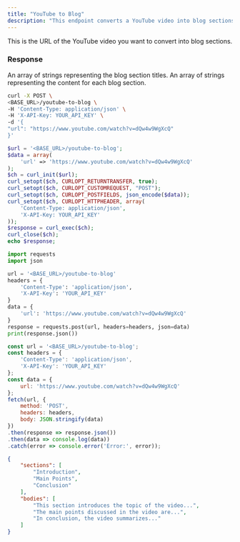 ```yaml
---
title: "YouTube to Blog"
description: "This endpoint converts a YouTube video into blog sections and bodies."
---
```


<ParamField body="url" type="string">
    This is the URL of the YouTube video you want to convert into blog sections.
</ParamField>

### Response

<ResponseField name="sections" type="array">
    An array of strings representing the blog section titles.
</ResponseField>

<ResponseField name="bodies" type="array">
    An array of strings representing the content for each blog section.
</ResponseField>

<RequestExample>

```bash cURL
curl -X POST \
<BASE_URL>/youtube-to-blog \
-H 'Content-Type: application/json' \
-H 'X-API-Key: YOUR_API_KEY' \
-d '{
"url": "https://www.youtube.com/watch?v=dQw4w9WgXcQ"
}'
```

```php PHP
$url = '<BASE_URL>/youtube-to-blog';
$data = array(
    'url' => 'https://www.youtube.com/watch?v=dQw4w9WgXcQ'
);
$ch = curl_init($url);
curl_setopt($ch, CURLOPT_RETURNTRANSFER, true);
curl_setopt($ch, CURLOPT_CUSTOMREQUEST, "POST");
curl_setopt($ch, CURLOPT_POSTFIELDS, json_encode($data));
curl_setopt($ch, CURLOPT_HTTPHEADER, array(
    'Content-Type: application/json',
    'X-API-Key: YOUR_API_KEY'
));
$response = curl_exec($ch);
curl_close($ch);
echo $response;
```

```python Python
import requests
import json

url = '<BASE_URL>/youtube-to-blog'
headers = {
    'Content-Type': 'application/json',
    'X-API-Key': 'YOUR_API_KEY'
}
data = {
    'url': 'https://www.youtube.com/watch?v=dQw4w9WgXcQ'
}
response = requests.post(url, headers=headers, json=data)
print(response.json())
```

```javascript JavaScript
const url = '<BASE_URL>/youtube-to-blog';
const headers = {
    'Content-Type': 'application/json',
    'X-API-Key': 'YOUR_API_KEY'
};
const data = {
    url: 'https://www.youtube.com/watch?v=dQw4w9WgXcQ'
};
fetch(url, {
    method: 'POST',
    headers: headers,
    body: JSON.stringify(data)
})
.then(response => response.json())
.then(data => console.log(data))
.catch(error => console.error('Error:', error));
```

</RequestExample>

<ResponseExample>

```json Example Response
{
    "sections": [
        "Introduction",
        "Main Points",
        "Conclusion"
    ],
    "bodies": [
        "This section introduces the topic of the video...",
        "The main points discussed in the video are...",
        "In conclusion, the video summarizes..."
    ]
}
```

</ResponseExample>

